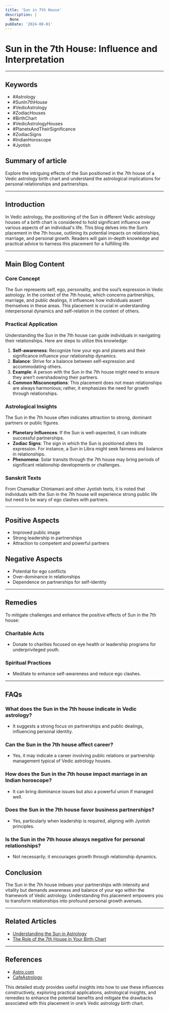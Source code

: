 ```yaml
---
title: 'Sun in 7th House'
description: |
  None
pubDate: '2024-08-01'
---
```


# Sun in the 7th House: Influence and Interpretation

---

## Keywords
- #Astrology
- #SunIn7thHouse
- #VedicAstrology
- #ZodiacHouses
- #BirthChart
- #VedicAstrologyHouses
- #PlanetsAndTheirSignificance
- #ZodiacSigns
- #IndianHoroscope
- #Jyotish

## Summary of article
Explore the intriguing effects of the Sun positioned in the 7th house of a Vedic astrology birth chart and understand the astrological implications for personal relationships and partnerships.

---

## Introduction
In Vedic astrology, the positioning of the Sun in different Vedic astrology houses of a birth chart is considered to hold significant influence over various aspects of an individual's life. This blog delves into the Sun’s placement in the 7th house, outlining its potential impacts on relationships, marriage, and personal growth. Readers will gain in-depth knowledge and practical advice to harness this placement for a fulfilling life.

---

## Main Blog Content

### Core Concept
The Sun represents self, ego, personality, and the soul’s expression in Vedic astrology. In the context of the 7th house, which concerns partnerships, marriage, and public dealings, it influences how individuals assert themselves in these areas. This placement is crucial in understanding interpersonal dynamics and self-relation in the context of others.

### Practical Application
Understanding the Sun in the 7th house can guide individuals in navigating their relationships. Here are steps to utilize this knowledge:
1. **Self-awareness**: Recognize how your ego and planets and their significance influence your relationship dynamics.
2. **Balance**: Strive for a balance between self-expression and accommodating others.
3. **Example**: A person with the Sun in the 7th house might need to ensure they aren’t overshadowing their partners.
4. **Common Misconceptions**: This placement does not mean relationships are always harmonious; rather, it emphasizes the need for growth through relationships.

### Astrological Insights
The Sun in the 7th house often indicates attraction to strong, dominant partners or public figures.
- **Planetary Influences**: If the Sun is well-aspected, it can indicate successful partnerships.
- **Zodiac Signs**: The sign in which the Sun is positioned alters its expression. For instance, a Sun in Libra might seek fairness and balance in relationships.
- **Phenomena**: Solar transits through the 7th house may bring periods of significant relationship developments or challenges.

### Sanskrit Texts
From Chamatkar Chintamani and other Jyotish texts, it is noted that individuals with the Sun in the 7th house will experience strong public life but need to be wary of ego clashes with partners.

---

## Positive Aspects
- Improved public image
- Strong leadership in partnerships
- Attraction to competent and powerful partners

## Negative Aspects
- Potential for ego conflicts
- Over-dominance in relationships
- Dependence on partnerships for self-identity

---

## Remedies
To mitigate challenges and enhance the positive effects of Sun in the 7th house:

### Charitable Acts
- Donate to charities focused on eye health or leadership programs for underprivileged youth.

### Spiritual Practices
- Meditate to enhance self-awareness and reduce ego clashes.

---

## FAQs
### What does the Sun in the 7th house indicate in Vedic astrology?
- It suggests a strong focus on partnerships and public dealings, influencing personal identity.

### Can the Sun in the 7th house affect career?
- Yes, it may indicate a career involving public relations or partnership management typical of Vedic astrology houses.

### How does the Sun in the 7th house impact marriage in an Indian horoscope?
- It can bring dominance issues but also a powerful union if managed well.

### Does the Sun in the 7th house favor business partnerships?
- Yes, particularly when leadership is required, aligning with Jyotish principles.

### Is the Sun in the 7th house always negative for personal relationships?
- Not necessarily; it encourages growth through relationship dynamics.

## Conclusion
The Sun in the 7th house imbues your partnerships with intensity and vitality but demands awareness and balance of your ego within the framework of Vedic astrology. Understanding this placement empowers you to transform relationships into profound personal growth avenues.

---

## Related Articles
- [Understanding the Sun in Astrology](link)
- [The Role of the 7th House in Your Birth Chart](link)

---

## References
- [Astro.com](https://www.astro.com)
- [CafeAstrology](https://www.cafeastrology.com)

This detailed study provides useful insights into how to use these influences constructively, exploring practical applications, astrological insights, and remedies to enhance the potential benefits and mitigate the drawbacks associated with this placement in one’s Vedic astrology birth chart.